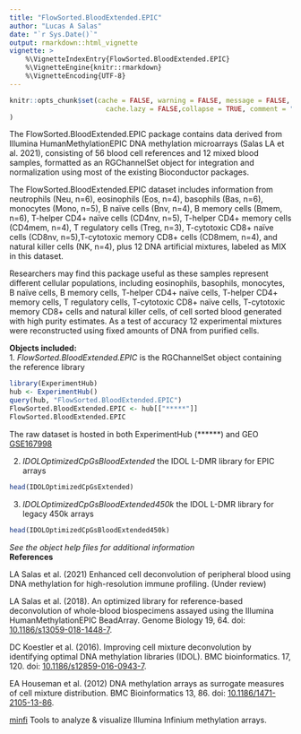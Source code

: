```yaml
---
title: "FlowSorted.BloodExtended.EPIC"
author: "Lucas A Salas"
date: "`r Sys.Date()`"
output: rmarkdown::html_vignette
vignette: >
    %\VignetteIndexEntry{FlowSorted.BloodExtended.EPIC}
    %\VignetteEngine{knitr::rmarkdown}
    %\VignetteEncoding{UTF-8}
---
```


```r
knitr::opts_chunk$set(cache = FALSE, warning = FALSE, message = FALSE, 
                        cache.lazy = FALSE,collapse = TRUE, comment = "#>"
)
```

The FlowSorted.BloodExtended.EPIC package contains data derived from Illumina 
HumanMethylationEPIC DNA methylation microarrays (Salas LA et al. 2021), 
consisting of 56 blood cell references and 12 mixed blood samples, formatted
as an RGChannelSet object for integration and normalization using most of the 
existing Bioconductor packages. 

The FlowSorted.BloodExtended.EPIC dataset includes information from neutrophils 
(Neu, n=6), eosinophils (Eos, n=4), basophils (Bas, n=6), monocytes (Mono, n=5),
B naïve cells (Bnv, n=4), B memory cells (Bmem, n=6), T-helper CD4+ naïve cells 
(CD4nv, n=5), T-helper CD4+ memory cells (CD4mem, n=4), T regulatory cells 
(Treg, n=3), T-cytotoxic CD8+ naïve cells (CD8nv, n=5),T-cytotoxic memory CD8+ 
cells (CD8mem, n=4), and natural killer cells (NK, n=4), plus 12 DNA 
artificial mixtures, labeled as MIX in this dataset.  

Researchers may find this package useful as these samples represent different 
cellular populations, including eosinophils, basophils, monocytes, B naïve 
cells, B memory cells, T-helper CD4+ naïve cells, T-helper CD4+ memory cells, T 
regulatory cells, T-cytotoxic CD8+ naïve cells, T-cytotoxic memory CD8+ cells 
and natural killer cells, of cell sorted blood generated with high purity 
estimates. 
As a test of accuracy 12 experimental mixtures were reconstructed using fixed 
amounts of DNA from purified cells. 

**Objects included:**  
1. *FlowSorted.BloodExtended.EPIC* is the RGChannelSet object containing the 
reference library

```r
library(ExperimentHub)  
hub <- ExperimentHub()  
query(hub, "FlowSorted.BloodExtended.EPIC")  
FlowSorted.BloodExtended.EPIC <- hub[["*****"]]  
FlowSorted.BloodExtended.EPIC  
```
The raw dataset is hosted in both ExperimentHub (******) and GEO 
[GSE167998](https://www.ncbi.nlm.nih.gov/geo/query/acc.cgi?acc=GSE167998)  

2. *IDOLOptimizedCpGsBloodExtended* the IDOL L-DMR library for EPIC arrays  
```r
head(IDOLOptimizedCpGsExtended)  
```  
3. *IDOLOptimizedCpGsBloodExtended450k* the IDOL L-DMR library for legacy 450k 
arrays  
```r
head(IDOLOptimizedCpGsBloodExtended450k)  
```  
*See the object help files for additional information*  
**References**

LA Salas et al. (2021) Enhanced cell deconvolution of peripheral blood using 
DNA methylation for high-resolution immune profiling. (Under review)

LA Salas et al. (2018). An optimized library for reference-based deconvolution 
of whole-blood biospecimens assayed using the Illumina HumanMethylationEPIC
BeadArray. Genome Biology 19, 64. doi:
[10.1186/s13059-018-1448-7](https://dx.doi.org/10.1186/s13059-018-1448-7).  

DC Koestler et al. (2016). Improving cell mixture deconvolution by
identifying optimal DNA methylation libraries (IDOL). BMC bioinformatics.
17, 120. doi:
[10.1186/s12859-016-0943-7](https://dx.doi.org/10.1186/s12859-016-0943-7).  

EA Houseman et al. (2012) DNA methylation arrays as surrogate
measures of cell mixture distribution. BMC Bioinformatics 13, 86.
doi: [10.1186/1471-2105-13-86](https://dx.doi.org/10.1186/1471-2105-13-86).  

[minfi](http://bioconductor.org/packages/release/bioc/html/minfi.html)
Tools to analyze & visualize Illumina Infinium methylation arrays.



